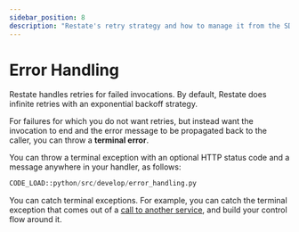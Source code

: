 ```yaml
---
sidebar_position: 8
description: "Restate's retry strategy and how to manage it from the SDK."
---
```


# Error Handling

Restate handles retries for failed invocations.
By default, Restate does infinite retries with an exponential backoff strategy.

For failures for which you do not want retries, but instead want the invocation to end and the error message
to be propagated back to the caller, you can throw a **terminal error**.

You can throw a terminal exception with an optional HTTP status code and a message anywhere in your handler, as follows:

```python
CODE_LOAD::python/src/develop/error_handling.py
```

You can catch terminal exceptions. For example, you can catch the terminal exception that comes out of a [call to another service](/develop/python/service-communication#request-response-calls), and build your control flow around it.
